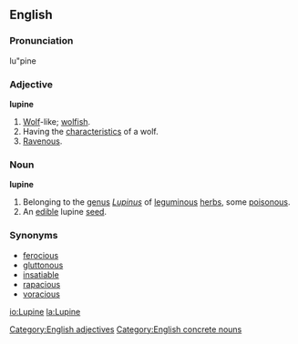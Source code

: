==English==

===Pronunciation===
lu"pine

===Adjective===
'''lupine'''
# [[wolf|Wolf]]-like; [[wolfish]].
# Having the [[characteristic]]s of a wolf.
# [[ravenous|Ravenous]].

===Noun===
'''lupine'''
# Belonging to the [[genus]] ''[[Lupinus]]'' of [[leguminous]] [[herb]]s, some [[poisonous]].
# An [[edible]] lupine [[seed]].

===Synonyms===
* [[ferocious]]
* [[gluttonous]]
* [[insatiable]]
* [[rapacious]]
* [[voracious]]

[[Category:English adjectives]]
[[Category:English concrete nouns]]

[[io:Lupine]]
[[la:Lupine]]